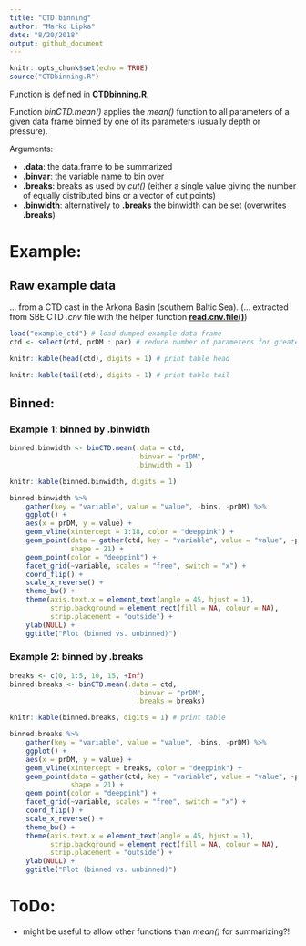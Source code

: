 ```yaml
---
title: "CTD binning"
author: "Marko Lipka"
date: "8/20/2018"
output: github_document
---
```


```r
knitr::opts_chunk$set(echo = TRUE)
source("CTDbinning.R")
```

Function is defined in **CTDbinning.R**.

Function *binCTD.mean()* applies the *mean()* function to all parameters of a given data frame binned by one of its parameters (usually depth or pressure).

Arguments:

- **.data**: the data.frame to be summarized
- **.binvar**: the variable name to bin over
- **.breaks**: breaks as used by *cut()* (either a single value giving the number of equally distributed bins or a vector of cut points)
- **.binwidth**: alternatively to **.breaks** the binwidth can be set (overwrites **.breaks**)

# Example:

## Raw example data

... from a CTD cast in the Arkona Basin (southern Baltic Sea).
(... extracted from SBE CTD *.cnv* file with the helper function [**read.cnv.file()**](https://github.com/markolipka/readCNV))

```r
load("example_ctd") # load dumped example data frame
ctd <- select(ctd, prDM : par) # reduce number of parameters for greater clarity

knitr::kable(head(ctd), digits = 1) # print table head

knitr::kable(tail(ctd), digits = 1) # print table tail
```

## Binned: 

### Example 1: binned by **.binwidth**
```r
binned.binwidth <- binCTD.mean(.data = ctd,
                               .binvar = "prDM",
                               .binwidth = 1)

knitr::kable(binned.binwidth, digits = 1)
```

```r
binned.binwidth %>%
    gather(key = "variable", value = "value", -bins, -prDM) %>%
    ggplot() +
    aes(x = prDM, y = value) +
    geom_vline(xintercept = 1:18, color = "deeppink") +
    geom_point(data = gather(ctd, key = "variable", value = "value", -prDM),
               shape = 21) +
    geom_point(color = "deeppink") +
    facet_grid(~variable, scales = "free", switch = "x") +
    coord_flip() +
    scale_x_reverse() +
    theme_bw() +
    theme(axis.text.x = element_text(angle = 45, hjust = 1),
          strip.background = element_rect(fill = NA, colour = NA),
          strip.placement = "outside") +
    ylab(NULL) +
    ggtitle("Plot (binned vs. unbinned)")
```

### Example 2: binned by **.breaks**
```r
breaks <- c(0, 1:5, 10, 15, +Inf)
binned.breaks <- binCTD.mean(.data = ctd,
                               .binvar = "prDM",
                               .breaks = breaks)

knitr::kable(binned.breaks, digits = 1) # print table
```


```r
binned.breaks %>%
    gather(key = "variable", value = "value", -bins, -prDM) %>%
    ggplot() +
    aes(x = prDM, y = value) +
    geom_vline(xintercept = breaks, color = "deeppink") +
    geom_point(data = gather(ctd, key = "variable", value = "value", -prDM),
               shape = 21) +
    geom_point(color = "deeppink") +
    facet_grid(~variable, scales = "free", switch = "x") +
    coord_flip() +
    scale_x_reverse() +
    theme_bw() +
    theme(axis.text.x = element_text(angle = 45, hjust = 1),
          strip.background = element_rect(fill = NA, colour = NA),
          strip.placement = "outside") +
    ylab(NULL) +
    ggtitle("Plot (binned vs. unbinned)")
```

# ToDo:

- might be useful to allow other functions than *mean()* for summarizing?!
